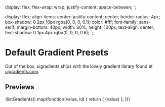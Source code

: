 

  display: flex;
  flex-wrap: wrap;
  justify-content: space-between;
`;

  display: flex;
  align-items: center;
  justify-content: center;
  border-radius: 4px;
  box-shadow: 0 2px 10px rgba(0, 0, 0, 0.1);
  color: #fff;
  font-family: sans-serif;
  margin-bottom: 40px;
  width: 30%;
  height: 100px;
  text-align: center;
  text-shadow: 0 1px 4px rgba(0, 0, 0, 0.6);
`;

<Meta title="Components|Gradient" component={Gradient} />

# Default Gradient Presets

Out of the box, uigradients ships with the lovely gradient library found at <a href="http://uigradients.com" target="_blank">uigradients.com</a>.

## Previews

<Preview>
  <Story name="Default Presets">
    <Wrapper>
      {listGradients().map(function(value, id) {
        return (
          <StyledGradient gradient={value} key={id} type="linear">
            {value}
          </StyledGradient>
        );
      })}
    </Wrapper>
  </Story>
</Preview>
